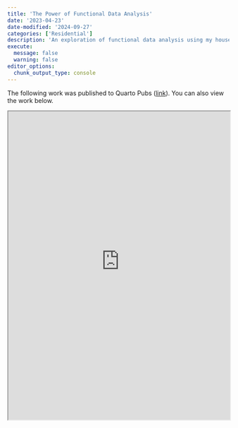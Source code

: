 ```yaml
---
title: 'The Power of Functional Data Analysis'
date: '2023-04-23'
date-modified: '2024-09-27'
categories: ['Residential']
description: 'An exploration of functional data analysis using my household energy consumption'
execute: 
  message: false
  warning: false
editor_options: 
  chunk_output_type: console
---
```


The following work was published to Quarto Pubs ([link](https://kaladin-stormblessed.quarto.pub/the-power-of-functional-data-analysis/)).
You can also view the work below.

::: {=html}
<iframe src="https://kaladin-stormblessed.quarto.pub/the-power-of-functional-data-analysis/" width="100%" height="700px"></iframe>
:::